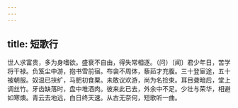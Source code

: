 ```yaml
---
---
---
```

title: 短歌行
---



世人求富贵，多为身嗜欲。盛衰不自由，得失常相逐。（问）〔闻〕君少年日，苦学将干禄。负笈尘中游，抱书雪前宿。布衾不周体，藜茹才充腹。三十登宦途，五十被朝服。奴温已挟纩，马肥初食粟。未敢议欢游，尚为名捡束。耳目聋暗后，堂上调丝竹。牙齿缺落时，盘中堆酒肉。彼来此已去，外余中不足。少壮与荣华，相避如寒燠。青云去地远，白日终天速。从古无奈何，短歌听一曲。